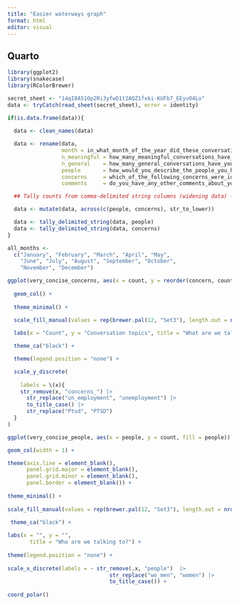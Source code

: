 ```yaml
---
title: "Easier waterways graph"
format: html
editor: visual
---
```


## Quarto

```r
library(ggplot2)
library(snakecase)
library(RColorBrewer)

secret_sheet <- "14qI8A51Op2Ri3yfwD1t2AQZ1fxki-KUFb7_EEyvO4Lo"
data <- tryCatch(read_sheet(secret_sheet), error = identity)

if(is.data.frame(data)){
  
  data <- clean_names(data)

  data <- rename(data,
                 month = in_what_month_of_the_year_did_these_conversations_take_place,
                 n_meaningful = how_many_meaningful_conversations_have_you_had_within_the_reporting_period,
                 n_general    = how_many_general_conversations_have_you_had_within_the_reporting_period,
                 people       = how_would_you_describe_the_people_you_have_spoken_to_please_tick_all_that_apply,
                 concerns     = which_of_the_following_concerns_were_identified_by_your_conversations,
                 comments     = do_you_have_any_other_comments_about_your_recent_interactions_that_you_would_like_to_share)

  ## Tally counts from comma-delimited string columns (widening data) ----------

  data <- mutate(data, across(c(people, concerns), str_to_lower))

  data <- tally_delimited_string(data, people)
  data <- tally_delimited_string(data, concerns)
}

all_months <-
  c("January", "February", "March", "April", "May",
    "June", "July", "August", "September", "October",
    "November", "December")
```

```r
ggplot(very_concise_concerns, aes(x = count, y = reorder(concern, count), fill = concern)) +
  
  geom_col() +
  
  theme_minimal() +
  
  scale_fill_manual(values = rep(brewer.pal(12, "Set3"), length.out = nrow            (very_concise_concerns))) +

  labs(x = "Count", y = "Conversation topics", title = "What are we talking about?") +

  theme_ca("black") +

  theme(legend.position = "none") +

  scale_y_discrete(
  
    labels = \(x){
    str_remove(x, "concerns_") |> 
      str_replace("un_employment", "unemployment") |> 
      to_title_case() |> 
      str_replace("Ptsd", "PTSD")
  }
)
```

```r
ggplot(very_concise_people, aes(x = people, y = count, fill = people)) +

geom_col(width = 1) +

theme(axis.line = element_blank(),          
      panel.grid.major = element_blank(),
      panel.grid.minor = element_blank(),
      panel.border = element_blank()) +
  
theme_minimal() +
  
scale_fill_manual(values = rep(brewer.pal(12, "Set3"), length.out = nrow(very_concise_people))) +
  
 theme_ca("black") +

labs(x = "", y = "",
       title = "Who are we talking to?") +
  
theme(legend.position = "none") +
    
scale_x_discrete(labels = ~ str_remove(.x, "people")  |>  
                                str_replace("wo_men", "women") |> 
                                to_title_case()) + 
 
coord_polar()
```

